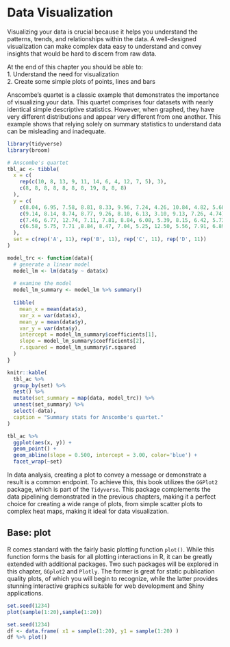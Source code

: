 # Data Visualization

Visualizing your data is crucial because it helps you understand the patterns, trends, and relationships within the data. A well-designed visualization can make complex data easy to understand and convey insights that would be hard to discern from raw data.


::: {.infobox .skill data-latex="{skill}"}
At the end of this chapter you should be able to:\
1.    Understand the need for visualization\
2.    Create some simple plots of points, lines and bars\
:::



Anscombe's quartet is a classic example that demonstrates the importance of visualizing your data. This quartet comprises four datasets with nearly identical simple descriptive statistics. However, when graphed, they have very different distributions and appear very different from one another. This example shows that relying solely on summary statistics to understand data can be misleading and inadequate.


```r
library(tidyverse)
library(broom)

# Anscombe's quartet
tbl_ac <- tibble(
  x = c(
    rep(c(10, 8, 13, 9, 11, 14, 6, 4, 12, 7, 5), 3),
    c(8, 8, 8, 8, 8, 8, 8, 19, 8, 8, 8)
  ),
  y = c(
    c(8.04, 6.95, 7.58, 8.81, 8.33, 9.96, 7.24, 4.26, 10.84, 4.82, 5.68),
    c(9.14, 8.14, 8.74, 8.77, 9.26, 8.10, 6.13, 3.10, 9.13, 7.26, 4.74),
    c(7.46, 6.77, 12.74, 7.11, 7.81, 8.84, 6.08, 5.39, 8.15, 6.42, 5.73),
    c(6.58, 5.75, 7.71 ,8.84, 8.47, 7.04, 5.25, 12.50, 5.56, 7.91, 6.89)
  ),
  set = c(rep('A', 11), rep('B', 11), rep('C', 11), rep('D', 11))
)

```

```r
model_trc <- function(data){
  # generate a linear model
  model_lm <- lm(data$y ~ data$x)
  
  # examine the model
  model_lm_summary <- model_lm %>% summary()
  
  tibble(
    mean_x = mean(data$x),
    var_x = var(data$x),
    mean_y = mean(data$y),
    var_y = var(data$y),
    intercept = model_lm_summary$coefficients[1],
    slope = model_lm_summary$coefficients[2],
    r.squared = model_lm_summary$r.squared
  )
}
```

```r
knitr::kable(
  tbl_ac %>%
  group_by(set) %>%
  nest() %>%
  mutate(set_summary = map(data, model_trc)) %>%
  unnest(set_summary) %>%
  select(-data),
  caption = "Summary stats for Anscombe's quartet."
)

```

```r
tbl_ac %>%
  ggplot(aes(x, y)) +
  geom_point() +
  geom_abline(slope = 0.500, intercept = 3.00, color='blue') +
  facet_wrap(~set)
```

In data analysis, creating a plot to convey a message or demonstrate a result is a common endpoint. To achieve this, this book utilizes the `GGPlot2` package, which is part of the `Tidyverse`. This package complements the data pipelining demonstrated in the previous chapters, making it a perfect choice for creating a wide range of plots, from simple scatter plots to complex heat maps, making it ideal for data visualization.


## Base: plot

R comes standard with the fairly basic plotting function `plot()`. While this function forms the basis for all plotting interactions in R, it can be greatly extended with additional packages. Two such packages will be explored in this chapter, `GGplot2` and `Plotly`. The former is great for static publication quality plots, of which you will begin to recognize, while the latter provides stunning interactive graphics suitable for web development and Shiny applications.

```r
set.seed(1234)
plot(sample(1:20),sample(1:20))
```

```r
set.seed(1234)
df <- data.frame( x1 = sample(1:20), y1 = sample(1:20) )
df %>% plot()
```
